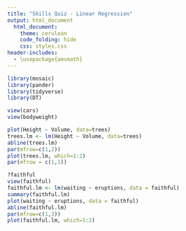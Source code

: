 ```yaml
---
title: "Skills Quiz - Linear Regression"
output: html_document
  html_document:
    theme: cerulean
    code_folding: hide
    css: styles.css
header-includes: 
  - \usepackage{amsmath}
---
```


```r
library(mosaic)
library(pander)
library(tidyverse)
library(DT) 

view(cars)
view(bodyweight)
```


```r
plot(Height ~ Volume, data=trees)
trees.lm <- lm(Height ~ Volume, data=trees)
abline(trees.lm)
par(mfrow=c(1,2))
plot(trees.lm, which=1:2)
par(mfrow = c(1,1))
```


```r
?faithful
view(faithful)
faithful.lm <- lm(waiting ~ eruptions, data = faithful)
summary(faithful.lm)
plot(waiting ~ eruptions, data = faithful)
abline(faithful.lm)
par(mfrow=c(1,3))
plot(faithful.lm, which=1:2)
```

